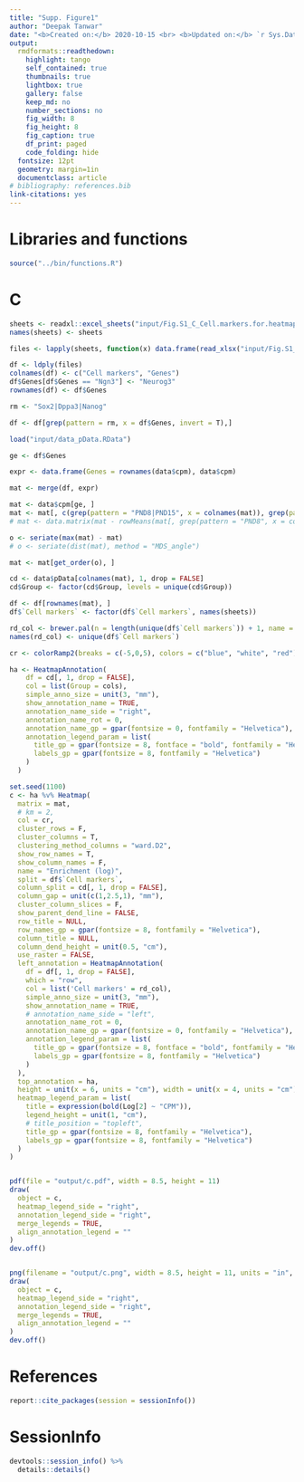```yaml
---
title: "Supp. Figure1"
author: "Deepak Tanwar"
date: "<b>Created on:</b> 2020-10-15 <br> <b>Updated on:</b> `r Sys.Date()`"
output:
  rmdformats::readthedown:
    highlight: tango
    self_contained: true
    thumbnails: true
    lightbox: true
    gallery: false
    keep_md: no
    number_sections: no
    fig_width: 8
    fig_height: 8
    fig_caption: true
    df_print: paged
    code_folding: hide
  fontsize: 12pt
  geometry: margin=1in
  documentclass: article
# bibliography: references.bib
link-citations: yes
---
```



# Libraries and functions
```r
source("../bin/functions.R")
```


# C
```r
sheets <- readxl::excel_sheets("input/Fig.S1_C_Cell.markers.for.heatmap.xlsx")
names(sheets) <- sheets

files <- lapply(sheets, function(x) data.frame(read_xlsx("input/Fig.S1_C_Cell.markers.for.heatmap.xlsx", sheet = x, col_names = FALSE)))

df <- ldply(files)
colnames(df) <- c("Cell markers", "Genes")
df$Genes[df$Genes == "Ngn3"] <- "Neurog3"
rownames(df) <- df$Genes

rm <- "Sox2|Dppa3|Nanog"

df <- df[grep(pattern = rm, x = df$Genes, invert = T),]

load("input/data_pData.RData")

ge <- df$Genes

expr <- data.frame(Genes = rownames(data$cpm), data$cpm)

mat <- merge(df, expr)

mat <- data$cpm[ge, ]
mat <- mat[, c(grep(pattern = "PND8|PND15", x = colnames(mat)), grep(pattern = "PND14|PNW8", x = colnames(mat)))]
# mat <- data.matrix(mat - rowMeans(mat[, grep(pattern = "PND8", x = colnames(mat), value = T)]))

o <- seriate(max(mat) - mat)
# o <- seriate(dist(mat), method = "MDS_angle")

mat <- mat[get_order(o), ]

cd <- data$pData[colnames(mat), 1, drop = FALSE]
cd$Group <- factor(cd$Group, levels = unique(cd$Group))

df <- df[rownames(mat), ]
df$`Cell markers` <- factor(df$`Cell markers`, names(sheets))

rd_col <- brewer.pal(n = length(unique(df$`Cell markers`)) + 1, name = "Dark2")[c(1:4,6)]
names(rd_col) <- unique(df$`Cell markers`)

cr <- colorRamp2(breaks = c(-5,0,5), colors = c("blue", "white", "red"))

ha <- HeatmapAnnotation(
    df = cd[, 1, drop = FALSE],
    col = list(Group = cols),
    simple_anno_size = unit(3, "mm"),
    show_annotation_name = TRUE,
    annotation_name_side = "right",
    annotation_name_rot = 0,
    annotation_name_gp = gpar(fontsize = 0, fontfamily = "Helvetica"),
    annotation_legend_param = list(
      title_gp = gpar(fontsize = 8, fontface = "bold", fontfamily = "Helvetica"),
      labels_gp = gpar(fontsize = 8, fontfamily = "Helvetica")
    )
  )

set.seed(1100)
c <- ha %v% Heatmap(
  matrix = mat, 
  # km = 2,
  col = cr,
  cluster_rows = F,
  cluster_columns = T,
  clustering_method_columns = "ward.D2",
  show_row_names = T,
  show_column_names = F,
  name = "Enrichment (log)",
  split = df$`Cell markers`,
  column_split = cd[, 1, drop = FALSE],
  column_gap = unit(c(1,2.5,1), "mm"),
  cluster_column_slices = F,
  show_parent_dend_line = FALSE,
  row_title = NULL,
  row_names_gp = gpar(fontsize = 8, fontfamily = "Helvetica"),
  column_title = NULL,
  column_dend_height = unit(0.5, "cm"),
  use_raster = FALSE,
  left_annotation = HeatmapAnnotation(
    df = df[, 1, drop = FALSE],
    which = "row",
    col = list('Cell markers' = rd_col),
    simple_anno_size = unit(3, "mm"),
    show_annotation_name = TRUE,
    # annotation_name_side = "left",
    annotation_name_rot = 0,
    annotation_name_gp = gpar(fontsize = 0, fontfamily = "Helvetica"),
    annotation_legend_param = list(
      title_gp = gpar(fontsize = 8, fontface = "bold", fontfamily = "Helvetica"),
      labels_gp = gpar(fontsize = 8, fontfamily = "Helvetica")
    )
  ),
  top_annotation = ha,
  height = unit(x = 6, units = "cm"), width = unit(x = 4, units = "cm"),
  heatmap_legend_param = list(
    title = expression(bold(Log[2] ~ "CPM")),
    legend_height = unit(1, "cm"),
    # title_position = "topleft",
    title_gp = gpar(fontsize = 8, fontfamily = "Helvetica"),
    labels_gp = gpar(fontsize = 8, fontfamily = "Helvetica")
  )
)


pdf(file = "output/c.pdf", width = 8.5, height = 11)
draw(
  object = c,
  heatmap_legend_side = "right",
  annotation_legend_side = "right",
  merge_legends = TRUE,
  align_annotation_legend = ""
)
dev.off()


png(filename = "output/c.png", width = 8.5, height = 11, units = "in", res = 330)
draw(
  object = c,
  heatmap_legend_side = "right",
  annotation_legend_side = "right",
  merge_legends = TRUE,
  align_annotation_legend = ""
)
dev.off()
```



# References
```r
report::cite_packages(session = sessionInfo())
```

# SessionInfo
```r
devtools::session_info() %>%
  details::details()
```
